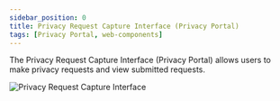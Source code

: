 ```yaml
---
sidebar_position: 0
title: Privacy Request Capture Interface (Privacy Portal)
tags: [Privacy Portal, web-components]
---
```



The Privacy Request Capture Interface (Privacy Portal) allows users to make privacy requests and view submitted requests.

![Privacy Request Capture Interface](/img/prci.png)

<DocCardList/>